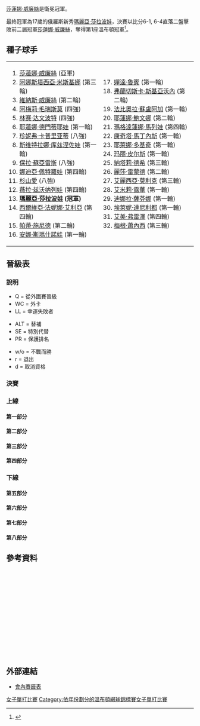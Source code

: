 {{noteTA
|G1=Tennis
|1=zh-hans:轮;zh-hant:圈
|2=zh-hans:半区;zh-hant:半部;
|3=zh-hans:半决赛;zh-hk:準決賽;zh-tw:四強;
|4=zh-hans:半準决赛;zh-hk:半準決賽;zh-tw:八強;
|5=zh-hans:温布尔登;zh-hk:溫布頓;zh-tw:溫布頓;
}}

{{GrandSlamEvents|2004|溫布頓網球錦標賽|
| defchamp = {{flagicon|USA}} [[莎蓮娜·威廉絲|莎蓮娜·威廉絲]]
| champ = {{flagicon|RUS}} [[瑪麗亞·莎拉波娃|瑪麗亞·莎拉波娃]]
| runner = {{flagicon|USA}} [[莎蓮娜·威廉絲|莎蓮娜·威廉絲]]
| score = 6-1, 6-4
}}

{{main|2004年溫布爾登網球錦標賽}}

[[莎蓮娜·威廉絲|莎蓮娜·威廉絲]]是衛冕冠軍。

最終冠軍為17歲的俄羅斯新秀[[瑪麗亞·莎拉波娃|瑪麗亞·莎拉波娃]]，決賽以比分6-1, 6-4直落二盤擊敗前二屆冠軍[[莎蓮娜·威廉絲|莎蓮娜·威廉絲]]，奪得第1座溫布頓冠軍<ref>{{Cite web |url=http://www.nytimes.com/2004/07/04/sports/sports-times-because-quiet-father-s-vision-tennis-world-sees-new-champion.html?scp=199&sq=Maria+Sharapova&st=nyt |title=Sports of The Times; Because of Quiet Father's Vision, the Tennis World Sees a New Champion - The New York Times<!-- 机器人生成的标题 --> |accessdate=2010-01-15 |archive-date=2019-01-24 |archive-url=https://web.archive.org/web/20190124111948/https://www.nytimes.com/2004/07/04/sports/sports-times-because-quiet-father-s-vision-tennis-world-sees-new-champion.html?scp=199&sq=Maria+Sharapova&st=nyt |dead-url=no }}</ref>。

==種子球手==
{|
|valign=top|
<ol>
<li> {{flagicon|USA}} [[莎蓮娜·威廉絲|莎蓮娜·威廉絲]] (亞軍)</li>
<li> {{flagicon|RUS}} [[阿娜斯塔西亞·米斯基娜|阿娜斯塔西亞·米斯基娜]] (第三輪)</li>
<li> {{flagicon|USA}} [[維納斯·威廉絲|維納斯·威廉絲]] (第二輪)</li>
<li> {{flagicon|FRA}} [[阿梅莉·毛瑞斯莫|阿梅莉·毛瑞斯莫]] (四強)</li>
<li> {{flagicon|USA}} [[林赛·达文波特|林赛·达文波特]] (四強)</li>
<li> {{flagicon|RUS}} [[耶蓮娜·德門蒂耶娃|耶蓮娜·德門蒂耶娃]] (第一輪)</li>
<li> {{flagicon|USA}} [[珍妮弗·卡普里亚蒂|珍妮弗·卡普里亚蒂]] (八強)</li>
<li> {{flagicon|RUS}} [[斯维特拉娜·库兹涅佐娃|斯维特拉娜·库兹涅佐娃]] (第一輪)</li>
<li> {{flagicon|ARG}} [[保拉·蘇亞雷斯|保拉·蘇亞雷斯]] (八強)</li>
<li> {{flagicon|RUS}} [[娜迪亞·佩特羅娃|娜迪亞·佩特羅娃]] (第四輪)</li>
<li> {{flagicon|JPN}} [[杉山愛|杉山愛]] (八強)</li>
<li> {{flagicon|RUS}} [[薇拉·兹沃纳列娃|薇拉·兹沃纳列娃]] (第四輪)</li>
<li> {{flagicon|RUS}} '''[[瑪麗亞·莎拉波娃|瑪麗亞·莎拉波娃]] (冠軍)'''</li>
<li> {{flagicon|ITA}} [[西爾維亞·法妮娜·艾利亞|西爾維亞·法妮娜·艾利亞]] (第四輪)</li>
<li> {{flagicon|SUI}} [[帕蒂·施尼德|帕蒂·施尼德]] (第二輪)</li>
<li> {{flagicon|ISR}} [[安娜·斯瑪什諾娃|安娜·斯瑪什諾娃]] (第一輪)</li>
</ol>
|valign=top|
<ol start=17>
<li> {{flagicon|USA}} [[嬋達·魯賓|嬋達·魯賓]] (第一輪)</li>
<li> {{flagicon|ITA}} [[弗蘭切斯卡·斯基亞沃內|弗蘭切斯卡·斯基亞沃內]] (第二輪)</li>
<li> {{flagicon|COL}} [[法比奧拉·蘇盧阿加|法比奧拉·蘇盧阿加]] (第一輪)</li>
<li> {{flagicon|RUS}} [[耶蓮娜·鮑文娜|耶蓮娜·鮑文娜]] (第二輪)</li>
<li> {{flagicon|BUL}} [[瑪格達蓮娜·馬列娃|瑪格達蓮娜·馬列娃]] (第四輪)</li>
<li> {{flagicon|ESP}} [[康奇塔·馬丁內斯|康奇塔·馬丁內斯]] (第一輪)</li>
<li> {{flagicon|SCG}} [[耶萊娜·多基奇|耶萊娜·多基奇]] (第一輪)</li>
<li> {{flagicon|FRA}} [[玛丽·皮尔斯|玛丽·皮尔斯]] (第一輪)</li>
<li> {{flagicon|FRA}} [[納塔莉·德希|納塔莉·德希]] (第三輪)</li>
<li> {{flagicon|USA}} [[麗莎·雷蒙德|麗莎·雷蒙德]] (第二輪)</li>
<li> {{flagicon|AUS}} [[艾麗西亞·莫利克|艾麗西亞·莫利克]] (第三輪)</li>
<li> {{flagicon|FRA}} [[艾米莉·露華|艾米莉·露華]] (第一輪)</li>
<li> {{flagicon|RUS}} [[迪娜拉·薩芬娜|迪娜拉·薩芬娜]] (第一輪)</li>
<li> {{flagicon|GRE}} [[埃萊妮·達尼利都|埃萊妮·達尼利都]] (第一輪)</li>
<li> {{flagicon|USA}} [[艾美·弗雷澤|艾美·弗雷澤]] (第四輪)</li>
<li> {{flagicon|USA}} [[梅根·蕭內西|梅根·蕭內西]] (第三輪)</li>
</ol>
|}

== 晉級表 ==
=== 說明 ===
{{col-begin}}
{{col-3}}
* Q = 從外圍賽晉級
* WC = 外卡
* LL = 幸運失敗者
{{col-3}}
* ALT = 替補
* SE = 特別代替
* PR = 保護排名
{{col-3}}
* w/o = 不戰而勝
* r = 退出
* d = 取消資格
{{col-end}}

===決賽===
{{8TeamBracket-Tennis3
| team-width=150
| RD3-team1={{flagicon|USA}} [[莎蓮娜·威廉絲|S 威廉絲]]
| RD3-seed1=1
| RD3-team2={{flagicon|RUS}} '''[[瑪麗亞·莎拉波娃|莎拉波娃]]'''
| RD3-seed2=13
| RD3-score1-1=1
| RD3-score2-1='''6'''
| RD3-score1-2=4
| RD3-score2-2='''6'''
| RD2-team1={{flagicon|USA}} '''[[莎蓮娜·威廉絲|S 威廉絲]]'''
| RD2-seed1=1
| RD2-team2={{flagicon|FRA}} [[阿梅莉·毛瑞斯莫|毛瑞斯莫]]
| RD2-seed2=4
| RD2-score1-1=6<sup>4</sup>
| RD2-score2-1='''7<sup>7</sup>'''
| RD2-score1-2='''7'''
| RD2-score2-2=5
| RD2-score1-3='''6'''
| RD2-score2-3=4
| RD2-team3={{flagicon|USA}} [[林赛·达文波特|达文波特]]
| RD2-seed3=5
| RD2-team4={{flagicon|RUS}} '''[[瑪麗亞·莎拉波娃|莎拉波娃]]'''
| RD2-seed4=13
| RD2-score3-1='''6'''
| RD2-score4-1=2
| RD2-score3-2=6<sup>5</sup>
| RD2-score4-2='''7<sup>7</sup>'''
| RD2-score3-3=1
| RD2-score4-3='''6'''
| RD1-team1={{flagicon|USA}} '''[[莎蓮娜·威廉絲|S 威廉絲]]'''
| RD1-seed1=1
| RD1-team2={{flagicon|USA}} [[珍妮弗·卡普里亚蒂|卡普里亚蒂]]
| RD1-seed2=7
| RD1-score1-1='''6'''
| RD1-score2-1=1
| RD1-score1-2='''6'''
| RD1-score2-2=1
| RD1-team3={{flagicon|FRA}} '''[[阿梅莉·毛瑞斯莫|毛瑞斯莫]]'''
| RD1-seed3=4
| RD1-team4={{flagicon|ARG}} [[保拉·蘇亞雷斯|蘇亞雷斯]]
| RD1-seed4=9
| RD1-score3-1='''6'''
| RD1-score4-1=0
| RD1-score3-2=5
| RD1-score4-2='''7'''
| RD1-score3-3='''6'''
| RD1-score4-3=1
| RD1-team5={{flagicon|USA}} '''[[林赛·达文波特|达文波特]]'''
| RD1-seed5=5
| RD1-team6={{flagicon|CRO}} [[卡羅莉娜·施普雷姆|施普雷姆]]
| RD1-seed6= 
| RD1-score5-1='''6'''
| RD1-score6-1=2
| RD1-score5-2='''6'''
| RD1-score6-2=2
| RD1-team7={{flagicon|JPN}} [[杉山愛|杉山]]
| RD1-seed7=11
| RD1-team8={{flagicon|RUS}} '''[[瑪麗亞·莎拉波娃|莎拉波娃]]'''
| RD1-seed8=13
| RD1-score7-1='''7'''
| RD1-score8-1=5
| RD1-score7-2=5
| RD1-score8-2='''7'''
| RD1-score7-3=1
| RD1-score8-3='''6'''
}}

===上線===
====第一部分====
{{16TeamBracket-Compact-Tennis3
| RD1 = 第一輪
| RD2 = 第二輪
| RD3 = 第三輪
| RD4 = 第四輪
| RD4-team01={{flagicon|USA}} '''[[莎蓮娜·威廉絲|S 威廉絲]]'''
| RD4-seed01=1
| RD4-team02={{flagicon|FRA}} [[塔蒂亞娜·戈洛文|戈洛文]]
| RD4-seed02=
| RD4-score01-1='''6'''
| RD4-score02-1=2
| RD4-score01-2='''6'''
| RD4-score02-2=1
| RD3-team01={{flagicon|USA}} '''[[莎蓮娜·威廉絲|S 威廉絲]]'''
| RD3-seed01=1
| RD3-team02={{flagicon|ESP}} [[馬貴·塞爾娜|塞爾娜]]
| RD3-seed02=
| RD3-score01-1='''6'''
| RD3-score02-1=4
| RD3-score01-2='''6'''
| RD3-score02-2=0
| RD3-team03={{flagicon|FRA}} '''[[塔蒂亞娜·戈洛文|戈洛文]]'''
| RD3-seed03=
| RD3-team04={{flagicon|SUI}} [[艾曼紐·加利亞爾迪|加利亞爾迪]]
| RD3-seed04=
| RD3-score03-1='''6'''
| RD3-score04-1=3
| RD3-score03-2=2
| RD3-score04-2='''6'''
| RD3-score03-3='''6'''
| RD3-score04-3=3
| RD2-team01={{flagicon|USA}} '''[[莎蓮娜·威廉絲|S 威廉絲]]'''
| RD2-seed01=1
| RD2-team02={{flagicon|FRA}} [[Stéphanie_Foretz|Foretz]]
| RD2-seed02=Q
| RD2-score01-1='''6'''
| RD2-score02-1=0
| RD2-score01-2='''6'''
| RD2-score02-2=4
| RD2-team03={{flagicon|GBR}} [[Jane_O'Donoghue|O'Donoghue]]
| RD2-seed03=WC
| RD2-team04={{flagicon|ESP}} '''[[馬貴·塞爾娜|塞爾娜]]'''
| RD2-seed04=
| RD2-score03-1=3
| RD2-score04-1='''6'''
| RD2-score03-2=3
| RD2-score04-2='''6'''
| RD2-team05={{flagicon|ITA}} [[弗蘭切斯卡·斯基亞沃內|斯基亞沃內]]
| RD2-seed05=18
| RD2-team06={{flagicon|FRA}} '''[[塔蒂亞娜·戈洛文|戈洛文]]'''
| RD2-seed06=
| RD2-score05-1=1
| RD2-score06-1='''6'''
| RD2-score05-2=0
| RD2-score06-2='''6'''
| RD2-team07={{flagicon|SUI}} '''[[艾曼紐·加利亞爾迪|加利亞爾迪]]'''
| RD2-seed07=
| RD2-team08={{flagicon|SUI}} [[帕蒂·施尼德|施尼德]]
| RD2-seed08=15
| RD2-score07-1=2
| RD2-score08-1='''6'''
| RD2-score07-2='''7<sup>7</sup>'''
| RD2-score08-2=6<sup>4</sup>
| RD2-score07-3='''6'''
| RD2-score08-3=2
| RD1-team01={{flagicon|USA}} '''[[莎蓮娜·威廉絲|S 威廉絲]]'''
| RD1-seed01=1
| RD1-team02={{flagicon|CHN}} [[鄭潔|鄭]]
| RD1-seed02=
| RD1-score01-1='''6'''
| RD1-score02-1=3
| RD1-score01-2='''6'''
| RD1-score02-2=1
| RD1-team03={{flagicon|FRA}} '''[[Stéphanie_Foretz|Foretz]]'''
| RD1-seed03=Q
| RD1-team04={{flagicon|FRA}} [[Stephanie_Cohen-Aloro|Cohen-Aloro]]
| RD1-seed04=
| RD1-score03-1='''6'''
| RD1-score04-1=1
| RD1-score03-2='''6'''
| RD1-score04-2=3
| RD1-team05={{flagicon|GBR}} '''[[Jane_O'Donoghue|O'Donoghue]]'''
| RD1-seed05=WC
| RD1-team06={{flagicon|USA}} [[Lindsay_Lee-Waters|Lee-Waters]]
| RD1-seed06=
| RD1-score05-1=2
| RD1-score06-1='''6'''
| RD1-score05-2='''6'''
| RD1-score06-2=3
| RD1-score05-3='''6'''
| RD1-score06-3=3
| RD1-team07={{flagicon|ESP}} '''[[馬貴·塞爾娜|塞爾娜]]'''
| RD1-seed07=
| RD1-team08={{flagicon|GRE}} [[埃萊妮·達尼利都|達尼利都]]
| RD1-seed08=30
| RD1-score07-1='''6'''
| RD1-score08-1=4
| RD1-score07-2='''6'''
| RD1-score08-2=2
| RD1-team09={{flagicon|ITA}} '''[[弗蘭切斯卡·斯基亞沃內|斯基亞沃內]]'''
| RD1-seed09=18
| RD1-team10={{flagicon|SUI}} [[Myriam_Casanova|Casanova]]
| RD1-seed10=
| RD1-score09-1=3
| RD1-score10-1='''6'''
| RD1-score09-2='''7<sup>7</sup>'''
| RD1-score10-2=6<sup>4</sup>
| RD1-score09-3='''6'''
| RD1-score10-3=3
| RD1-team11={{flagicon|FRA}} '''[[塔蒂亞娜·戈洛文|戈洛文]]'''
| RD1-seed11=
| RD1-team12={{flagicon|RUS}} [[Alina_Jidkova|Jidkova]]
| RD1-seed12=
| RD1-score11-1='''6'''
| RD1-score12-1=4
| RD1-score11-2='''7<sup>7</sup>'''
| RD1-score12-2=6<sup>4</sup>
| RD1-team13={{flagicon|SUI}} '''[[艾曼紐·加利亞爾迪|加利亞爾迪]]'''
| RD1-seed13=
| RD1-team14={{flagicon|USA}} [[Tara_Snyder|Snyder]]
| RD1-seed14=
| RD1-score13-1=3
| RD1-score14-1=3
| RD1-score14-2=r.
| RD1-team15={{flagicon|JPN}} [[森上亞希子|森上]]
| RD1-seed15=
| RD1-team16={{flagicon|SUI}} '''[[帕蒂·施尼德|施尼德]]'''
| RD1-seed16=15
| RD1-score15-1=4
| RD1-score16-1='''6'''
| RD1-score15-2=1
| RD1-score16-2='''6'''
}}

====第二部分====
{{16TeamBracket-Compact-Tennis3
| RD1 = 第一輪
| RD2 = 第二輪
| RD3 = 第三輪
| RD4 = 第四輪
| RD4-team01={{flagicon|RUS}} [[娜迪亞·佩特羅娃|佩特羅娃]]
| RD4-seed01=10
| RD4-team02={{flagicon|USA}} '''[[珍妮弗·卡普里亚蒂|卡普里亚蒂]]'''
| RD4-seed02=7
| RD4-score01-1=4
| RD4-score02-1='''6'''
| RD4-score01-2=4
| RD4-score02-2='''6'''
| RD3-team01={{flagicon|RUS}} '''[[娜迪亞·佩特羅娃|佩特羅娃]]'''
| RD3-seed01=10
| RD3-team02={{flagicon|UKR}} [[Tatiana_Perebiynis|Perebiynis]]
| RD3-seed02=
| RD3-score01-1='''7<sup>7</sup>'''
| RD3-score02-1=6<sup>5</sup>
| RD3-score01-2='''6'''
| RD3-score02-2=2
| RD3-team03={{flagicon|FRA}} [[納塔莉·德希|德希]]
| RD3-seed03=25
| RD3-team04={{flagicon|USA}} '''[[珍妮弗·卡普里亚蒂|卡普里亚蒂]]'''
| RD3-seed04=7
| RD3-score03-1=5
| RD3-score04-1='''7'''
| RD3-score03-2=1
| RD3-score04-2='''6'''
| RD2-team01={{flagicon|RUS}} '''[[娜迪亞·佩特羅娃|佩特羅娃]]'''
| RD2-seed01=10
| RD2-team02={{flagicon|VEN}} [[瑪麗亞·文托-卡布奇|文托-卡布奇]]
| RD2-seed02=
| RD2-score01-1='''6'''
| RD2-score02-1=3
| RD2-score01-2=3
| RD2-score02-2='''6'''
| RD2-score01-3='''6'''
| RD2-score02-3=2
| RD2-team03={{flagicon|UKR}} '''[[Tatiana_Perebiynis|Perebiynis]]'''
| RD2-seed03=
| RD2-team04={{flagicon|VEN}} [[Milagros_Sequera|Sequera]]
| RD2-seed04=
| RD2-score03-1='''6'''
| RD2-score04-1=2
| RD2-score03-2='''7'''
| RD2-score04-2=5
| RD2-team05={{flagicon|FRA}} '''[[納塔莉·德希|德希]]'''
| RD2-seed05=25
| RD2-team06={{flagicon|ESP}} [[瑪麗亞·桑切斯·洛倫佐|桑切斯·洛倫佐]]
| RD2-seed06=
| RD2-score05-1='''6'''
| RD2-score06-1=1
| RD2-score05-2='''6'''
| RD2-score06-2=1
| RD2-team07={{flagicon|GBR}} [[Elena_Baltacha|Baltacha]]
| RD2-seed07=WC
| RD2-team08={{flagicon|USA}} '''[[珍妮弗·卡普里亚蒂|卡普里亚蒂]]'''
| RD2-seed08=7
| RD2-score07-1=4
| RD2-score08-1='''6'''
| RD2-score07-2=4
| RD2-score08-2='''6'''
| RD1-team01={{flagicon|RUS}} '''[[娜迪亞·佩特羅娃|佩特羅娃]]'''
| RD1-seed01=10
| RD1-team02={{flagicon|ITA}} [[弗拉维娅·佩内塔|佩内塔]]
| RD1-seed02=
| RD1-score01-1='''6'''
| RD1-score02-1=3
| RD1-score01-2=2
| RD1-score02-2='''6'''
| RD1-score01-3='''6'''
| RD1-score02-3=4
| RD1-team03={{flagicon|VEN}} '''[[瑪麗亞·文托-卡布奇|文托-卡布奇]]'''
| RD1-seed03=
| RD1-team04={{flagicon|SVK}} [[Martina_Suchá|Suchá]]
| RD1-seed04=
| RD1-score03-1='''6'''
| RD1-score04-1=1
| RD1-score03-2='''6'''
| RD1-score04-2=0
| RD1-team05={{flagicon|UKR}} '''[[Tatiana_Perebiynis|Perebiynis]]'''
| RD1-seed05=
| RD1-team06={{flagicon|AUS}} [[Christina_Wheeler|Wheeler]]
| RD1-seed06=Q
| RD1-score05-1='''6'''
| RD1-score06-1=3
| RD1-score05-2='''6'''
| RD1-score06-2=2
| RD1-team07={{flagicon|VEN}} '''[[Milagros_Sequera|Sequera]]'''
| RD1-seed07=
| RD1-team08={{flagicon|ESP}} [[康奇塔·馬丁內斯|馬丁內斯]]
| RD1-seed08=22
| RD1-score07-1='''6'''
| RD1-score08-1=4
| RD1-score07-2='''7<sup>8</sup>'''
| RD1-score08-2=6<sup>6</sup>
| RD1-team09={{flagicon|FRA}} '''[[納塔莉·德希|德希]]'''
| RD1-seed09=25
| RD1-team10={{flagicon|ESP}} [[安娜貝爾·梅迪娜·加里格斯|梅迪娜·加里格斯]]
| RD1-seed10=
| RD1-score09-1='''6'''
| RD1-score10-1=3
| RD1-score09-2='''6'''
| RD1-score10-2=4
| RD1-team11={{flagicon|ESP}} '''[[瑪麗亞·桑切斯·洛倫佐|桑切斯·洛倫佐]]'''
| RD1-seed11=
| RD1-team12={{flagicon|GBR}} [[Katie_O'Brien|O'Brien]]
| RD1-seed12=
| RD1-score11-1='''6'''
| RD1-score12-1=4
| RD1-score11-2='''6'''
| RD1-score12-2=4
| RD1-team13={{flagicon|GBR}} '''[[Elena_Baltacha|Baltacha]]'''
| RD1-seed13=WC
| RD1-team14={{flagicon|ESP}} [[Marta_Marrero|Marrero]]
| RD1-seed14=
| RD1-score13-1='''6'''
| RD1-score14-1=1
| RD1-score13-2='''6'''
| RD1-score14-2=3
| RD1-team15={{flagicon|LUX}} [[Claudine_Schaul|Schaul]]
| RD1-seed15=
| RD1-team16={{flagicon|USA}} '''[[珍妮弗·卡普里亚蒂|卡普里亚蒂]]'''
| RD1-seed16=7
| RD1-score15-1=2
| RD1-score16-1='''6'''
| RD1-score15-2=2
| RD1-score16-2='''6'''
}}

====第三部分====
{{16TeamBracket-Compact-Tennis3
| RD1 = 第一輪
| RD2 = 第二輪
| RD3 = 第三輪
| RD4 = 第四輪
| RD4-team01={{flagicon|FRA}} '''[[阿梅莉·毛瑞斯莫|毛瑞斯莫]]'''
| RD4-seed01=4
| RD4-team02={{flagicon|ITA}} [[西爾維亞·法妮娜·艾利亞|法妮娜·艾利亞]]
| RD4-seed02=14
| RD4-score01-1='''7'''
| RD4-score02-1=5
| RD4-score01-2='''6'''
| RD4-score02-2=3
| RD3-team01={{flagicon|FRA}} '''[[阿梅莉·毛瑞斯莫|毛瑞斯莫]]'''
| RD3-seed01=4
| RD3-team02={{flagicon|SVK}} [[Ľudmila_Cervanová|Cervanová]]
| RD3-seed02=
| RD3-score01-1='''6'''
| RD3-score02-1=1
| RD3-score01-2='''6'''
| RD3-score02-2=4
| RD3-team03={{flagicon|ESP}} [[比希尼婭·魯阿諾·帕斯夸爾|魯阿諾·帕斯誇爾]]
| RD3-seed03=
| RD3-team04={{flagicon|ITA}} '''[[西爾維亞·法妮娜·艾利亞|法妮娜·艾利亞]]'''
| RD3-seed04=14
| RD3-score03-1='''6'''
| RD3-score04-1=2
| RD3-score03-2=4
| RD3-score04-2='''6'''
| RD3-score03-3=5
| RD3-score04-3='''7'''
| RD2-team01={{flagicon|FRA}} '''[[阿梅莉·毛瑞斯莫|毛瑞斯莫]]'''
| RD2-seed01=4
| RD2-team02={{flagicon|USA}} [[Jennifer_Hopkins|Hopkins]]
| RD2-seed02=Q
| RD2-score01-1='''6'''
| RD2-score02-1=3
| RD2-score01-2='''6'''
| RD2-score02-2=3
| RD2-team03={{flagicon|SVK}} '''[[Ľudmila_Cervanová|Cervanová]]'''
| RD2-seed03=
| RD2-team04={{flagicon|USA}} [[麗莎·雷蒙德|雷蒙德]]
| RD2-seed04=26
| RD2-score03-1='''6'''
| RD2-score04-1=4
| RD2-score03-2='''6'''
| RD2-score04-2=3
| RD2-team05={{flagicon|ESP}} '''[[比希尼婭·魯阿諾·帕斯夸爾|魯阿諾·帕斯誇爾]]'''
| RD2-seed05=
| RD2-team06={{flagicon|SVK}} [[Henrieta_Nagyová|Nagyová]]
| RD2-seed06=
| RD2-score05-1='''6'''
| RD2-score06-1=4
| RD2-score05-2='''6'''
| RD2-score06-2=4
| RD2-team07={{flagicon|CRO}} [[Silvija_Talaja|Talaja]]
| RD2-seed07=
| RD2-team08={{flagicon|ITA}} '''[[西爾維亞·法妮娜·艾利亞|法妮娜·艾利亞]]'''
| RD2-seed08=14
| RD2-score07-1=3
| RD2-score08-1='''6'''
| RD2-score07-2=3
| RD2-score08-2='''6'''
| RD1-team01={{flagicon|FRA}} '''[[阿梅莉·毛瑞斯莫|毛瑞斯莫]]'''
| RD1-seed01=4
| RD1-team02={{flagicon|CRO}} [[耶萊娜·科斯塔尼奇|科斯塔尼奇]]
| RD1-seed02=
| RD1-score01-1='''6'''
| RD1-score02-1=2
| RD1-score01-2='''6'''
| RD1-score02-2=3
| RD1-team03={{flagicon|USA}} '''[[Jennifer_Hopkins|Hopkins]]'''
| RD1-seed03=Q
| RD1-team04={{flagicon|UKR}} [[尤莉亞·瓦庫連科|瓦庫連科]]
| RD1-seed04=
| RD1-score03-1='''7<sup>7</sup>'''
| RD1-score04-1=6<sup>5</sup>
| RD1-score03-2='''6'''
| RD1-score04-2=2
| RD1-team05={{flagicon|SVK}} '''[[Ľudmila_Cervanová|Cervanová]]'''
| RD1-seed05=
| RD1-team06={{flagicon|AUT}} [[Barbara_Schett|Schett]]
| RD1-seed06=
| RD1-score05-1=3
| RD1-score06-1='''6'''
| RD1-score05-2='''6'''
| RD1-score06-2=4
| RD1-score05-3='''6'''
| RD1-score06-3=4
| RD1-team07={{flagicon|USA}} '''[[麗莎·雷蒙德|雷蒙德]]'''
| RD1-seed07=26
| RD1-team08={{flagicon|JPN}} [[淺越忍|淺越]]
| RD1-seed08=
| RD1-score07-1='''6'''
| RD1-score08-1=3
| RD1-score07-2='''7<sup>7</sup>'''
| RD1-score08-2=6<sup>4</sup>
| RD1-team09={{flagicon|ESP}} '''[[比希尼婭·魯阿諾·帕斯夸爾|魯阿諾·帕斯誇爾]]'''
| RD1-seed09=
| RD1-team10={{flagicon|FRA}} [[玛丽·皮尔斯|皮尔斯]]
| RD1-seed10=24
| RD1-score09-1='''6'''
| RD1-score10-1=2
| RD1-score09-2='''7'''
| RD1-score10-2=5
| RD1-team11={{flagicon|SVK}} '''[[Henrieta_Nagyová|Nagyová]]'''
| RD1-seed11=
| RD1-team12={{flagicon|RUS}} [[莉娜·克拉斯诺鲁茨卡娅|克拉斯诺鲁茨卡娅]]
| RD1-seed12=
| RD1-score11-1=3
| RD1-score12-1='''6'''
| RD1-score11-2='''6'''
| RD1-score12-2=4
| RD1-score11-3='''6'''
| RD1-score12-3=3
| RD1-team13={{flagicon|CRO}} '''[[Silvija_Talaja|Talaja]]'''
| RD1-seed13=
| RD1-team14={{flagicon|CZE}} [[Barbora_Strýcová|Strýcová]]
| RD1-seed14=
| RD1-score13-1='''6'''
| RD1-score14-1=3
| RD1-score13-2='''6'''
| RD1-score14-2=4
| RD1-team15={{flagicon|CHN}} [[彭帥|彭]]
| RD1-seed15=
| RD1-team16={{flagicon|ITA}} '''[[西爾維亞·法妮娜·艾利亞|法妮娜·艾利亞]]'''
| RD1-seed16=14
| RD1-score15-1=0
| RD1-score16-1='''6'''
| RD1-score15-2=4
| RD1-score16-2='''6'''
}}

====第四部分====
{{16TeamBracket-Compact-Tennis3
| RD1 = 第一輪
| RD2 = 第二輪
| RD3 = 第三輪
| RD4 = 第四輪
| RD4-team01={{flagicon|ARG}} '''[[保拉·蘇亞雷斯|蘇亞雷斯]]'''
| RD4-seed01=9
| RD4-team02={{flagicon|ITA}} [[Rita_Grande|Grande]]
| RD4-seed02=
| RD4-score01-1=4
| RD4-score02-1='''6'''
| RD4-score01-2='''6'''
| RD4-score02-2=0
| RD4-score01-3='''6'''
| RD4-score02-3=2
| RD3-team01={{flagicon|ARG}} '''[[保拉·蘇亞雷斯|蘇亞雷斯]]'''
| RD3-seed01=9
| RD3-team02={{flagicon|LUX}} [[安妮·克雷默|克雷默]]
| RD3-seed02=
| RD3-score01-1='''6'''
| RD3-score02-1=1
| RD3-score01-2=4
| RD3-score02-2='''6'''
| RD3-score01-3='''6'''
| RD3-score02-3=0
| RD3-team03={{flagicon|ITA}} '''[[Rita_Grande|Grande]]'''
| RD3-seed03=
| RD3-team04={{flagicon|FRA}} [[維吉妮·拉扎諾|拉扎諾]]
| RD3-seed04=Q
| RD3-score03-1='''6'''
| RD3-score04-1=4
| RD3-score03-2=4
| RD3-score04-2='''6'''
| RD3-score03-3='''6'''
| RD3-score04-3=3
| RD2-team01={{flagicon|ARG}} '''[[保拉·蘇亞雷斯|蘇亞雷斯]]'''
| RD2-seed01=9
| RD2-team02={{flagicon|BEL}} [[Els_Callens|Callens]]
| RD2-seed02=
| RD2-score01-1='''6'''
| RD2-score02-1=2
| RD2-score01-2='''6'''
| RD2-score02-2=2
| RD2-team03={{flagicon|CHN}} [[孫甜甜|孫]]
| RD2-seed03=Q
| RD2-team04={{flagicon|LUX}} '''[[安妮·克雷默|克雷默]]'''
| RD2-seed04=
| RD2-score03-1=3
| RD2-score04-1='''6'''
| RD2-score03-2=5
| RD2-score04-2='''7'''
| RD2-team05={{flagicon|ESP}} [[Arantxa_Parra_Santonja|Parra Santonja]]
| RD2-seed05=
| RD2-team06={{flagicon|ITA}} '''[[Rita_Grande|Grande]]'''
| RD2-seed06=
| RD2-score05-1='''7'''
| RD2-score06-1=5
| RD2-score05-2=2
| RD2-score06-2='''6'''
| RD2-score05-3=3
| RD2-score06-3='''6'''
| RD2-team07={{flagicon|RUS}} [[艾蓮娜·列歌芙絲法|列歌芙絲法]]
| RD2-seed07=
| RD2-team08={{flagicon|FRA}} '''[[維吉妮·拉扎諾|拉扎諾]]'''
| RD2-seed08=Q
| RD2-score07-1=1
| RD2-score08-1='''6'''
| RD2-score07-2=2
| RD2-score08-2='''6'''
| RD1-team01={{flagicon|ARG}} '''[[保拉·蘇亞雷斯|蘇亞雷斯]]'''
| RD1-seed01=9
| RD1-team02={{flagicon|USA}} [[謝尼·佩里|佩里]]
| RD1-seed02=
| RD1-score01-1='''6'''
| RD1-score02-1=2
| RD1-score01-2='''6'''
| RD1-score02-2=4
| RD1-team03={{flagicon|BEL}} '''[[Els_Callens|Callens]]'''
| RD1-seed03=
| RD1-team04={{flagicon|USA}} [[Ashley_Harkleroad|Harkleroad]]
| RD1-seed04=
| RD1-score03-1='''6'''
| RD1-score04-1=3
| RD1-score03-2=5
| RD1-score04-2='''7'''
| RD1-score03-3='''6'''
| RD1-score04-3=4
| RD1-team05={{flagicon|CHN}} '''[[孫甜甜|孫]]'''
| RD1-seed05=Q
| RD1-team06={{flagicon|ITA}} [[塔蒂亞娜·加爾賓|加爾賓]]
| RD1-seed06=
| RD1-score05-1=2
| RD1-score06-1='''6'''
| RD1-score05-2='''6'''
| RD1-score06-2=0
| RD1-score05-3='''6'''
| RD1-score06-3=2
| RD1-team07={{flagicon|LUX}} '''[[安妮·克雷默|克雷默]]'''
| RD1-seed07=
| RD1-team08={{flagicon|COL}} [[法比奧拉·蘇盧阿加|蘇盧阿加]]
| RD1-seed08=19
| RD1-score07-1='''6'''
| RD1-score08-1=4
| RD1-score07-2='''6'''
| RD1-score08-2=3
| RD1-team09={{flagicon|ESP}} '''[[Arantxa_Parra_Santonja|Parra Santonja]]'''
| RD1-seed09=
| RD1-team10={{flagicon|RUS}} [[迪娜拉·薩芬娜|薩芬娜]]
| RD1-seed10=29
| RD1-score09-1='''6'''
| RD1-score10-1=0
| RD1-score09-2='''2'''
| RD1-score10-2=0
| RD1-score10-3=r.
| RD1-team11={{flagicon|ITA}} '''[[Rita_Grande|Grande]]'''
| RD1-seed11=
| RD1-team12={{flagicon|ITA}} [[玛拉·圣安杰洛|圣安杰洛]]
| RD1-seed12=
| RD1-score11-1='''7'''
| RD1-score12-1=5
| RD1-score11-2='''7'''
| RD1-score12-2=5
| RD1-team13={{flagicon|RUS}} '''[[艾蓮娜·列歌芙絲法|列歌芙絲法]]'''
| RD1-seed13=
| RD1-team14={{flagicon|ESP}} [[Gala_Leon_Garcia|Leon Garcia]]
| RD1-seed14=
| RD1-score13-1='''6'''
| RD1-score14-1=2
| RD1-score13-2='''6'''
| RD1-score14-2=2
| RD1-team15={{flagicon|FRA}} '''[[維吉妮·拉扎諾|拉扎諾]]'''
| RD1-seed15=Q
| RD1-team16={{flagicon|RUS}} [[斯维特拉娜·库兹涅佐娃|库兹涅佐娃]]
| RD1-seed16=8
| RD1-score15-1='''7<sup>7</sup>'''
| RD1-score16-1=6<sup>4</sup>
| RD1-score15-2=3
| RD1-score16-2='''6'''
| RD1-score15-3='''6'''
| RD1-score16-3=4
}}

===下線===
====第五部分====
{{16TeamBracket-Compact-Tennis3
| RD1 = 第一輪
| RD2 = 第二輪
| RD3 = 第三輪
| RD4 = 第四輪
| RD4-team01={{flagicon|USA}} '''[[林赛·达文波特|达文波特]]'''
| RD4-seed01=5
| RD4-team02={{flagicon|RUS}} [[薇拉·兹沃纳列娃|兹沃纳列娃]]
| RD4-seed02=12
| RD4-score01-1='''6'''
| RD4-score02-1=4
| RD4-score01-2='''6'''
| RD4-score02-2=4
| RD3-team01={{flagicon|USA}} '''[[林赛·达文波特|达文波特]]'''
| RD3-seed01=5
| RD3-team02={{flagicon|RUS}} [[塔提亞娜·帕諾娃|帕諾娃]]
| RD3-seed02=Q
| RD3-score01-1='''6'''
| RD3-score02-1=2
| RD3-score01-2='''6'''
| RD3-score02-2=1
| RD3-team03={{flagicon|ARG}} [[姬絲拉·杜高|杜高]]
| RD3-seed03=
| RD3-team04={{flagicon|RUS}} '''[[薇拉·兹沃纳列娃|兹沃纳列娃]]'''
| RD3-seed04=12
| RD3-score03-1=4
| RD3-score04-1='''6'''
| RD3-score03-2=2
| RD3-score04-2='''6'''
| RD2-team01={{flagicon|USA}} '''[[林赛·达文波特|达文波特]]'''
| RD2-seed01=5
| RD2-team02={{flagicon|PUR}} [[Kristina_Brandi|Brandi]]
| RD2-seed02=
| RD2-score01-1='''6'''
| RD2-score02-1=0
| RD2-score01-2='''1'''
| RD2-score02-2=0
| RD2-score02-3=r.
| RD2-team03={{flagicon|USA}} [[Mashona_Washington|Washington]]
| RD2-seed03=Q
| RD2-team04={{flagicon|RUS}} '''[[塔提亞娜·帕諾娃|帕諾娃]]'''
| RD2-seed04=Q
| RD2-score03-1=3
| RD2-score04-1='''6'''
| RD2-score03-2=4
| RD2-score04-2='''6'''
| RD2-team05={{flagicon|ARG}} '''[[姬絲拉·杜高|杜高]]'''
| RD2-seed05=
| RD2-team06={{flagicon|USA}} [[玛蒂娜·纳芙拉蒂洛娃|纳芙拉蒂洛娃]]
| RD2-seed06=WC
| RD2-score05-1=3
| RD2-score06-1='''6'''
| RD2-score05-2='''6'''
| RD2-score06-2=3
| RD2-score05-3='''6'''
| RD2-score06-3=3
| RD2-team07={{flagicon|JPN}} [[Saori_Obata|Obata]]
| RD2-seed07=
| RD2-team08={{flagicon|RUS}} '''[[薇拉·兹沃纳列娃|兹沃纳列娃]]'''
| RD2-seed08=12
| RD2-score07-1=1
| RD2-score08-1='''6'''
| RD2-score07-2=4
| RD2-score08-2='''6'''
| RD1-team01={{flagicon|USA}} '''[[林赛·达文波特|达文波特]]'''
| RD1-seed01=5
| RD1-team02={{flagicon|MAD}} [[Dally_Randriantefy|Randriantefy]]
| RD1-seed02=
| RD1-score01-1='''6'''
| RD1-score02-1=2
| RD1-score01-2='''6'''
| RD1-score02-2=1
| RD1-team03={{flagicon|PUR}} '''[[Kristina_Brandi|Brandi]]'''
| RD1-seed03=
| RD1-team04={{flagicon|CZE}} [[伊韋塔·貝內索娃|貝內索娃]]
| RD1-seed04=
| RD1-score03-1='''6'''
| RD1-score04-1=2
| RD1-score03-2='''6'''
| RD1-score04-2=0
| RD1-team05={{flagicon|USA}} '''[[Mashona_Washington|Washington]]'''
| RD1-seed05=Q
| RD1-team06={{flagicon|INA}} [[Angelique_Widjaja|Widjaja]]
| RD1-seed06=Q
| RD1-score05-1='''6'''
| RD1-score06-1=2
| RD1-score05-2='''6'''
| RD1-score06-2=1
| RD1-team07={{flagicon|RUS}} '''[[塔提亞娜·帕諾娃|帕諾娃]]'''
| RD1-seed07=Q
| RD1-team08={{flagicon|FRA}} [[艾米莉·露華|露華]]
| RD1-seed08=28
| RD1-score07-1='''6'''
| RD1-score08-1=1
| RD1-score07-2='''6'''
| RD1-score08-2=2
| RD1-team09={{flagicon|ARG}} '''[[姬絲拉·杜高|杜高]]'''
| RD1-seed09=
| RD1-team10={{flagicon|SCG}} [[耶萊娜·多基奇|多基奇]]
| RD1-seed10=23
| RD1-score09-1='''6'''
| RD1-score10-1=3
| RD1-score09-2='''6'''
| RD1-score10-2=3
| RD1-team11={{flagicon|USA}} '''[[玛蒂娜·纳芙拉蒂洛娃|纳芙拉蒂洛娃]]'''
| RD1-seed11=WC
| RD1-team12={{flagicon|COL}} [[Catalina_Castano|Castano]]
| RD1-seed12=
| RD1-score11-1='''6'''
| RD1-score12-1=0
| RD1-score11-2='''6'''
| RD1-score12-2=1
| RD1-team13={{flagicon|JPN}} '''[[Saori_Obata|Obata]]'''
| RD1-seed13=
| RD1-team14={{flagicon|CZE}} [[Eva_Birnerová|Birnerová]]
| RD1-seed14=Q
| RD1-score13-1=4
| RD1-score14-1='''6'''
| RD1-score13-2='''6'''
| RD1-score14-2=4
| RD1-score13-3='''7'''
| RD1-score14-3=5
| RD1-team15={{flagicon|AUS}} [[薩曼莎·斯托瑟|斯托瑟]]
| RD1-seed15=
| RD1-team16={{flagicon|RUS}} '''[[薇拉·兹沃纳列娃|兹沃纳列娃]]'''
| RD1-seed16=12
| RD1-score15-1=4
| RD1-score16-1='''6'''
| RD1-score15-2=4
| RD1-score16-2='''6'''
}}

====第六部分====
{{16TeamBracket-Compact-Tennis3
| RD1 = 第一輪
| RD2 = 第二輪
| RD3 = 第三輪
| RD4 = 第四輪
| RD4-team01={{flagicon|BUL}} [[瑪格達蓮娜·馬列娃|馬列娃]]
| RD4-seed01=21
| RD4-team02={{flagicon|CRO}} '''[[卡羅莉娜·施普雷姆|施普雷姆]]'''
| RD4-seed02=
| RD4-score01-1=4
| RD4-score02-1='''6'''
| RD4-score01-2=4
| RD4-score02-2='''6'''
| RD3-team01={{flagicon|CZE}} [[德尼莎·赫拉德科娃|赫拉德科娃]]
| RD3-seed01=
| RD3-team02={{flagicon|BUL}} '''[[瑪格達蓮娜·馬列娃|馬列娃]]'''
| RD3-seed02=21
| RD3-score01-1=5
| RD3-score02-1='''7'''
| RD3-score01-2=3
| RD3-score02-2='''6'''
| RD3-team03={{flagicon|USA}} [[梅根·蕭內西|蕭內西]]
| RD3-seed03=32
| RD3-team04={{flagicon|CRO}} '''[[卡羅莉娜·施普雷姆|施普雷姆]]'''
| RD3-seed04=
| RD3-score03-1=6<sup>5</sup>
| RD3-score04-1='''7<sup>7</sup>'''
| RD3-score03-2=6<sup>2</sup>
| RD3-score04-2='''7<sup>7</sup>'''
| RD2-team01={{flagicon|SLO}} [[卡塔琳娜·斯雷博特尼克|斯雷博特尼克]]
| RD2-seed01=
| RD2-team02={{flagicon|CZE}} '''[[德尼莎·赫拉德科娃|赫拉德科娃]]'''
| RD2-seed02=
| RD2-score01-1=6<sup>5</sup>
| RD2-score02-1='''7<sup>7</sup>'''
| RD2-score01-2=0
| RD2-score02-2='''6'''
| RD2-team03={{flagicon|USA}} [[Jill_Craybas|Craybas]]
| RD2-seed03=
| RD2-team04={{flagicon|BUL}} '''[[瑪格達蓮娜·馬列娃|馬列娃]]'''
| RD2-seed04=21
| RD2-score03-1=2
| RD2-score04-1='''6'''
| RD2-score03-2=3
| RD2-score04-2='''6'''
| RD2-team05={{flagicon|USA}} '''[[梅根·蕭內西|蕭內西]]'''
| RD2-seed05=32
| RD2-team06={{flagicon|ESP}} [[Nuria_Llagostera_Vives|Llagostera Vives]]
| RD2-seed06=Q
| RD2-score05-1='''6'''
| RD2-score06-1=4
| RD2-score05-2=4
| RD2-score06-2='''6'''
| RD2-score05-3='''10'''
| RD2-score06-3=8
| RD2-team07={{flagicon|CRO}} '''[[卡羅莉娜·施普雷姆|施普雷姆]]'''
| RD2-seed07=
| RD2-team08={{flagicon|USA}} [[維納斯·威廉絲|V 威廉絲]]
| RD2-seed08=3
| RD2-score07-1='''7<sup>7</sup>'''
| RD2-score08-1=6<sup>5</sup>
| RD2-score07-2='''7<sup>8</sup>'''
| RD2-score08-2=6<sup>6</sup>
| RD1-team01={{flagicon|ISR}} [[安娜·斯瑪什諾娃|斯瑪什諾娃]]
| RD1-seed01=16
| RD1-team02={{flagicon|SLO}} '''[[卡塔琳娜·斯雷博特尼克|斯雷博特尼克]]'''
| RD1-seed02=
| RD1-score01-1=4
| RD1-score02-1='''6'''
| RD1-score01-2=3
| RD1-score02-2='''6'''
| RD1-team03={{flagicon|CZE}} '''[[德尼莎·赫拉德科娃|赫拉德科娃]]'''
| RD1-seed03=
| RD1-team04={{flagicon|GER}} [[Marlene_Weingartner|Weingartner]]
| RD1-seed04=
| RD1-score03-1='''6'''
| RD1-score04-1=3
| RD1-score03-2='''6'''
| RD1-score04-2=1
| RD1-team05={{flagicon|USA}} '''[[Jill_Craybas|Craybas]]'''
| RD1-seed05=
| RD1-team06={{flagicon|ZIM}} [[卡拉·布萊克|布萊克]]
| RD1-seed06=
| RD1-score05-1='''6'''
| RD1-score06-1=4
| RD1-score05-2='''6'''
| RD1-score06-2=3
| RD1-team07={{flagicon|BUL}} '''[[瑪格達蓮娜·馬列娃|馬列娃]]'''
| RD1-seed07=21
| RD1-team08={{flagicon|RUS}} [[菲娜·杜舒芬娜|杜舒芬娜]]
| RD1-seed08=
| RD1-score07-1='''6'''
| RD1-score08-1=1
| RD1-score07-2='''7'''
| RD1-score08-2=5
| RD1-team09={{flagicon|USA}} '''[[梅根·蕭內西|蕭內西]]'''
| RD1-seed09=32
| RD1-team10={{flagicon|USA}} [[Marissa_Irvin|Irvin]]
| RD1-seed10=
| RD1-score09-1='''7<sup>7</sup>'''
| RD1-score10-1=6<sup>3</sup>
| RD1-score09-2='''7<sup>7</sup>'''
| RD1-score10-2=6<sup>0</sup>
| RD1-team11={{flagicon|ESP}} '''[[Nuria_Llagostera_Vives|Llagostera Vives]]'''
| RD1-seed11=Q
| RD1-team12={{flagicon|HUN}} [[佩特拉·曼杜拉|曼杜拉]]
| RD1-seed12=
| RD1-score11-1='''6'''
| RD1-score12-1=3
| RD1-score11-2='''6'''
| RD1-score12-2=3
| RD1-team13={{flagicon|CRO}} '''[[卡羅莉娜·施普雷姆|施普雷姆]]'''
| RD1-seed13=
| RD1-team14={{flagicon|USA}} [[勞拉·格蘭維爾|格蘭維爾]]
| RD1-seed14=
| RD1-score13-1=2
| RD1-score14-1='''6'''
| RD1-score13-2='''6'''
| RD1-score14-2=1
| RD1-score13-3='''6'''
| RD1-score14-3=4
| RD1-team15={{flagicon|SUI}} [[瑪麗-加雅內·米卡埃蓮|米卡埃蓮]]
| RD1-seed15=
| RD1-team16={{flagicon|USA}} '''[[維納斯·威廉絲|V 威廉絲]]'''
| RD1-seed16=3
| RD1-score15-1=3
| RD1-score16-1='''6'''
| RD1-score15-2=0
| RD1-score16-2='''6'''
}}

====第七部分====
{{16TeamBracket-Compact-Tennis3
| RD1 = 第一輪
| RD2 = 第二輪
| RD3 = 第三輪
| RD4 = 第四輪
| RD4-team01={{flagicon|THA}} [[撻瑪茵·塔娜蘇甘|塔娜蘇甘]]
| RD4-seed01=
| RD4-team02={{flagicon|JPN}} '''[[杉山愛|杉山]]'''
| RD4-seed02=11
| RD4-score01-1=3
| RD4-score02-1='''6'''
| RD4-score01-2=5
| RD4-score02-2='''7'''
| RD3-team01={{flagicon|THA}} '''[[撻瑪茵·塔娜蘇甘|塔娜蘇甘]]'''
| RD3-seed01=
| RD3-team02={{flagicon|AUS}} [[艾麗西亞·莫利克|莫利克]]
| RD3-seed02=27
| RD3-score01-1='''6'''
| RD3-score02-1=2
| RD3-score01-2='''6'''
| RD3-score02-2=4
| RD3-team03={{flagicon|FRA}} [[瑪麗恩·巴托莉|巴托莉]]
| RD3-seed03=
| RD3-team04={{flagicon|JPN}} '''[[杉山愛|杉山]]'''
| RD3-seed04=11
| RD3-score03-1=1
| RD3-score04-1='''6'''
| RD3-score03-2=2
| RD3-score04-2='''6'''
| RD2-team01={{flagicon|CZE}} [[Sandra_Kleinová|Kleinová]]
| RD2-seed01=
| RD2-team02={{flagicon|THA}} '''[[撻瑪茵·塔娜蘇甘|塔娜蘇甘]]'''
| RD2-seed02=
| RD2-score01-1=3
| RD2-score02-1='''6'''
| RD2-score01-2=3
| RD2-score02-2='''6'''
| RD2-team03={{flagicon|USA}} [[Teryn_Ashley|Ashley]]
| RD2-seed03=
| RD2-team04={{flagicon|AUS}} '''[[艾麗西亞·莫利克|莫利克]]'''
| RD2-seed04=27
| RD2-score03-1=5
| RD2-score04-1='''7'''
| RD2-score03-2=4
| RD2-score04-2='''6'''
| RD2-team05={{flagicon|FRA}} '''[[瑪麗恩·巴托莉|巴托莉]]'''
| RD2-seed05=
| RD2-team06={{flagicon|ITA}} [[Maria_Elena_Camerin|Camerin]]
| RD2-seed06=
| RD2-score05-1='''6'''
| RD2-score06-1=3
| RD2-score05-2='''6'''
| RD2-score06-2=3
| RD2-team07={{flagicon|CZE}} [[克拉拉·扎科帕洛娃|扎科帕洛娃]]
| RD2-seed07=
| RD2-team08={{flagicon|JPN}} '''[[杉山愛|杉山]]'''
| RD2-seed08=11
| RD2-score07-1=4
| RD2-score08-1='''6'''
| RD2-score07-2=4
| RD2-score08-2='''6'''
| RD1-team01={{flagicon|RUS}} [[耶蓮娜·德門蒂耶娃|德門蒂耶娃]]
| RD1-seed01=6
| RD1-team02={{flagicon|CZE}} '''[[Sandra_Kleinová|Kleinová]]'''
| RD1-seed02=
| RD1-score01-1=4
| RD1-score02-1='''6'''
| RD1-score01-2='''6'''
| RD1-score02-2=1
| RD1-score01-3=4
| RD1-score02-3='''6'''
| RD1-team03={{flagicon|THA}} '''[[撻瑪茵·塔娜蘇甘|塔娜蘇甘]]'''
| RD1-seed03=
| RD1-team04={{flagicon|GER}} [[安娜·蓮娜·歌恩菲特|歌恩菲特]]
| RD1-seed04=
| RD1-score03-1='''6'''
| RD1-score04-1=2
| RD1-score03-2='''6'''
| RD1-score04-2=0
| RD1-team05={{flagicon|USA}} '''[[Teryn_Ashley|Ashley]]'''
| RD1-seed05=
| RD1-team06={{flagicon|SLO}} [[提娜·皮斯尼克|皮斯尼克]]
| RD1-seed06=
| RD1-score05-1=2
| RD1-score06-1='''6'''
| RD1-score05-2='''6'''
| RD1-score06-2=1
| RD1-score05-3='''7'''
| RD1-score06-3=5
| RD1-team07={{flagicon|AUS}} '''[[艾麗西亞·莫利克|莫利克]]'''
| RD1-seed07=27
| RD1-team08={{flagicon|HUN}} [[Melinda_Czink|Czink]]
| RD1-seed08=
| RD1-score07-1='''6'''
| RD1-score08-1=1
| RD1-score07-2='''6'''
| RD1-score08-2=4
| RD1-team09={{flagicon|FRA}} '''[[瑪麗恩·巴托莉|巴托莉]]'''
| RD1-seed09=
| RD1-team10={{flagicon|USA}} [[嬋達·魯賓|魯賓]]
| RD1-seed10=17
| RD1-score09-1='''7<sup>7</sup>'''
| RD1-score10-1=6<sup>5</sup>
| RD1-score09-2='''6'''
| RD1-score10-2=3
| RD1-team11={{flagicon|ITA}} '''[[Maria_Elena_Camerin|Camerin]]'''
| RD1-seed11=
| RD1-team12={{flagicon|GER}} [[Anca_Barna|Barna]]
| RD1-seed12=
| RD1-score11-1='''7'''
| RD1-score12-1=5
| RD1-score11-2='''6'''
| RD1-score12-2=2
| RD1-team13={{flagicon|CZE}} '''[[克拉拉·扎科帕洛娃|扎科帕洛娃]]'''
| RD1-seed13=
| RD1-team14={{flagicon|SCG}} [[耶萊娜·揚科維奇|揚科維奇]]
| RD1-seed14=
| RD1-score13-1=3
| RD1-score14-1='''6'''
| RD1-score13-2='''6'''
| RD1-score14-2=1
| RD1-score13-3='''6'''
| RD1-score14-3=4
| RD1-team15={{flagicon|GBR}} [[Amanda_Janes|Janes]]
| RD1-seed15=WC
| RD1-team16={{flagicon|JPN}} '''[[杉山愛|杉山]]'''
| RD1-seed16=11
| RD1-score15-1='''6'''
| RD1-score16-1=3
| RD1-score15-2=2
| RD1-score16-2='''6'''
| RD1-score15-3=3
| RD1-score16-3='''6'''
}}

====第八部分====
{{16TeamBracket-Compact-Tennis3
| RD1 = 第一輪
| RD2 = 第二輪
| RD3 = 第三輪
| RD4 = 第四輪
| RD4-team01={{flagicon|RUS}} '''[[瑪麗亞·莎拉波娃|莎拉波娃]]'''
| RD4-seed01=13
| RD4-team02={{flagicon|USA}} [[艾美·弗雷澤|弗雷澤]]
| RD4-seed02=31
| RD4-score01-1='''6'''
| RD4-score02-1=4
| RD4-score01-2='''7'''
| RD4-score02-2=5
| RD3-team01={{flagicon|RUS}} '''[[瑪麗亞·莎拉波娃|莎拉波娃]]'''
| RD3-seed01=13
| RD3-team02={{flagicon|SVK}} [[達妮埃拉·漢圖霍娃|漢圖霍娃]]
| RD3-seed02=
| RD3-score01-1='''6'''
| RD3-score02-1=3
| RD3-score01-2='''6'''
| RD3-score02-2=1
| RD3-team03={{flagicon|USA}} '''[[艾美·弗雷澤|弗雷澤]]'''
| RD3-seed03=31
| RD3-team04={{flagicon|RUS}} [[阿娜斯塔西亞·米斯基娜|米斯基娜]]
| RD3-seed04=2
| RD3-score03-1=4
| RD3-score04-1='''6'''
| RD3-score03-2='''6'''
| RD3-score04-2=4
| RD3-score03-3='''6'''
| RD3-score04-3=4
| RD2-team01={{flagicon|RUS}} '''[[瑪麗亞·莎拉波娃|莎拉波娃]]'''
| RD2-seed01=13
| RD2-team02={{flagicon|GBR}} [[Anne_Keothavong|Keothavong]]
| RD2-seed02=WC
| RD2-score01-1='''6'''
| RD2-score02-1=4
| RD2-score01-2='''6'''
| RD2-score02-2=0
| RD2-team03={{flagicon|SVK}} '''[[達妮埃拉·漢圖霍娃|漢圖霍娃]]'''
| RD2-seed03=
| RD2-team04={{flagicon|RUS}} [[耶蓮娜·鮑文娜|鮑文娜]]
| RD2-seed04=20
| RD2-score04-1=w/o
| RD2-team05={{flagicon|USA}} '''[[艾美·弗雷澤|弗雷澤]]'''
| RD2-seed05=31
| RD2-team06={{flagicon|GBR}} [[Emily_Webley-Smith|Webley-Smith]]
| RD2-seed06=WC
| RD2-score05-1='''6'''
| RD2-score06-1=2
| RD2-score05-2=3
| RD2-score06-2='''6'''
| RD2-score05-3='''8'''
| RD2-score06-3=6
| RD2-team07={{flagicon|HUN}} [[Anikó_Kapros|Kapros]]
| RD2-seed07=
| RD2-team08={{flagicon|RUS}} '''[[阿娜斯塔西亞·米斯基娜|米斯基娜]]'''
| RD2-seed08=2
| RD2-score07-1='''7'''
| RD2-score08-1=5
| RD2-score07-2=2
| RD2-score08-2='''6'''
| RD2-score07-3=4
| RD2-score08-3='''6'''
| RD1-team01={{flagicon|RUS}} '''[[瑪麗亞·莎拉波娃|莎拉波娃]]'''
| RD1-seed01=13
| RD1-team02={{flagicon|UKR}} [[Yulia_Beygelzimer|Beygelzimer]]
| RD1-seed02=Q
| RD1-score01-1='''6'''
| RD1-score02-1=2
| RD1-score01-2='''6'''
| RD1-score02-2=1
| RD1-team03={{flagicon|GBR}} '''[[Anne_Keothavong|Keothavong]]'''
| RD1-seed03=WC
| RD1-team04={{flagicon|AUS}} [[Nicole_Pratt|Pratt]]
| RD1-seed04=
| RD1-score03-1='''6'''
| RD1-score04-1=3
| RD1-score03-2='''6'''
| RD1-score04-2=1
| RD1-team05={{flagicon|SVK}} '''[[達妮埃拉·漢圖霍娃|漢圖霍娃]]'''
| RD1-seed05=
| RD1-team06={{flagicon|USA}} [[Samantha_Reeves|Reeves]]
| RD1-seed06=
| RD1-score05-1='''6'''
| RD1-score06-1=1
| RD1-score05-2='''6'''
| RD1-score06-2=4
| RD1-team07={{flagicon|RUS}} '''[[耶蓮娜·鮑文娜|鮑文娜]]'''
| RD1-seed07=20
| RD1-team08={{flagicon|ROU}} [[Edina_Gallovits|Gallovits]]
| RD1-seed08=Q
| RD1-score07-1='''6'''
| RD1-score08-1=1
| RD1-score07-2='''6'''
| RD1-score08-2=2
| RD1-team09={{flagicon|USA}} '''[[艾美·弗雷澤|弗雷澤]]'''
| RD1-seed09=31
| RD1-team10={{flagicon|RUS}} [[瑪麗亞·基里連科|基里連科]]
| RD1-seed10=
| RD1-score09-1='''6'''
| RD1-score10-1=1
| RD1-score09-2='''6'''
| RD1-score10-2=4
| RD1-team11={{flagicon|GBR}} '''[[Emily_Webley-Smith|Webley-Smith]]'''
| RD1-seed11=WC
| RD1-team12={{flagicon|FRA}} [[塞維琳·布雷蒙德·貝爾特拉姆|貝爾特拉姆]]
| RD1-seed12=
| RD1-score11-1='''7<sup>7</sup>'''
| RD1-score12-1=6<sup>2</sup>
| RD1-score11-2='''6'''
| RD1-score12-2=4
| RD1-team13={{flagicon|HUN}} '''[[Anikó_Kapros|Kapros]]'''
| RD1-seed13=
| RD1-team14={{flagicon|BIH}} [[Mervana_Jugić-Salkić|Jugić-Salkić]]
| RD1-seed14=
| RD1-score13-1='''6'''
| RD1-score14-1=4
| RD1-score13-2=2
| RD1-score14-2='''6'''
| RD1-score13-3='''6'''
| RD1-score14-3=3
| RD1-team15={{flagicon|SVK}} [[Ľubomíra_Kurhajcová|Kurhajcová]]
| RD1-seed15=
| RD1-team16={{flagicon|RUS}} '''[[阿娜斯塔西亞·米斯基娜|米斯基娜]]'''
| RD1-seed16=2
| RD1-score15-1=5
| RD1-score16-1='''7'''
| RD1-score15-2=1
| RD1-score16-2='''6'''
}}
== 參考資料 ==
<div class="references-small" style="height: 220px; overflow: auto; padding: 3px">
<references/>
</div>
==外部連結==
*[https://web.archive.org/web/20090612074222/http://www.sonyericssonwtatour.com/SEWTATour-Archive/Archive/Draws/2004/904.pdf 會內賽籤表]

[[Category:2004年溫布爾登網球錦標賽|女子單打比賽]]
[[Category:依年份劃分的溫布頓網球錦標賽女子單打比賽|Category:依年份劃分的溫布頓網球錦標賽女子單打比賽]]